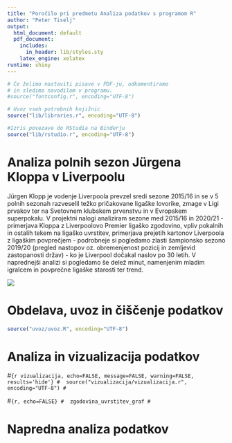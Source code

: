 ---
title: "Poročilo pri predmetu Analiza podatkov s programom R"
author: "Peter Tiselj"
output:
  html_document: default
  pdf_document:
    includes:
      in_header: lib/styles.sty
    latex_engine: xelatex
runtime: shiny
---

```{r setup, echo=FALSE, results='hide', message=FALSE, warning=FALSE}
# Če želimo nastaviti pisave v PDF-ju, odkomentiramo
# in sledimo navodilom v programu.
#source("fontconfig.r", encoding="UTF-8")

# Uvoz vseh potrebnih knjižnic
source("lib/libraries.r", encoding="UTF-8")
```

```{r rstudio, echo=FALSE, results='asis'}
#Izris povezave do RStudia na Binderju
source("lib/rstudio.r", encoding="UTF-8")
```

# Analiza polnih sezon Jürgena Kloppa v Liverpoolu

Jürgen Klopp je vodenje Liverpoola prevzel sredi sezone 2015/16 in se v 5 polnih sezonah razveselil težko pričakovane ligaške lovorike, zmage v Ligi prvakov ter na Svetovnem klubskem prvenstvu in v Evropskem superpokalu. V projektni nalogi analiziram sezone med 2015/16 in 2020/21 - primerjava Kloppa z Liverpoolovo Premier ligaško zgodovino, vpliv pokalnih in ostalih tekem na ligaško uvrstitev, primerjava prejetih kartonov Liverpoola z ligaškim povprečjem - podrobneje si pogledamo zlasti šampionsko sezono 2019/20 (pregled nastopov oz. obremenjenost pozicij in zemljevid zastopanosti držav) - ko je Liverpool dočakal naslov po 30 letih. V naprednejši analizi si pogledamo še delež minut, namenjenim mladim igralcem in povprečne ligaške starosti ter trend.

![](slike/kloppslika.gif)

# Obdelava, uvoz in čiščenje podatkov


```{r uvoz, echo=FALSE, message=FALSE}
source("uvoz/uvoz.R", encoding="UTF-8")
```


# Analiza in vizualizacija podatkov


#```{r vizualizacija, echo=FALSE, message=FALSE, warning=FALSE, results='hide'}
#  source("vizualizacija/vizualizacija.r", encoding="UTF-8")
#```


#```{r, echo=FALSE}
#  zgodovina_uvrstitev_graf
#```

# Napredna analiza podatkov